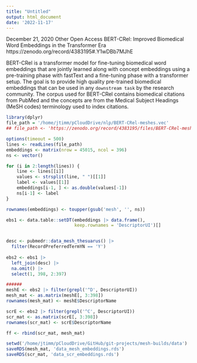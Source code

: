 ```yaml
---
title: "Untitled"
output: html_document
date: '2022-11-17'
---
```



December 21, 2020 Other Open Access
BERT-CRel: Improved Biomedical Word Embeddings in the Transformer Era
https://zenodo.org/record/4383195#.Y1wDBb7MJhE

BERT-CRel is a transformer model for fine-tuning biomedical word embeddings that are jointly learned along with concept embeddings using a pre-training phase with fastText and a fine-tuning phase with a transformer setup. The goal is to provide high quality pre-trained biomedical embeddings that can be used in any `downstream task` by the research community. The corpus used for BERT-CRel contains biomedical citations from PubMed and the concepts are from the Medical Subject Headings (MeSH codes) terminology used to index citations. 

```r
library(dplyr)
file_path = '/home/jtimm/pCloudDrive/nlp/BERT-CRel-meshes.vec'
## file_path <- 'https://zenodo.org/record/4383195/files/BERT-CRel-meshes.vec?download=1'

options(timeout = 500)
lines <- readLines(file_path)
embeddings <- matrix(nrow = 45015, ncol = 396)
ns <- vector()

for (i in 2:length(lines)) {
    line <- lines[[i]]
    values <- strsplit(line, " ")[[1]]
    label <- values[[1]]
    embeddings[i-1, ] <- as.double(values[-1])
    ns[i-1] <- label
}

rownames(embeddings) <- toupper(gsub('mesh', '', ns))

ebs1 <- data.table::setDT(embeddings |> data.frame(), 
                          keep.rownames = 'DescriptorUI')[] 


desc <- pubmedr::data_mesh_thesuarus() |>
  filter(RecordPreferredTermYN == 'Y')
  
ebs2 <- ebs1 |> 
  left_join(desc) |>
  na.omit() |>
  select(1, 398, 2:397)

######
meshE <- ebs2 |> filter(grepl('^D', DescriptorUI))
mesh_mat <- as.matrix(meshE[, 3:398])
rownames(mesh_mat) <- meshE$DescriptorName

scrE <- ebs2 |> filter(grepl('^C', DescriptorUI))
scr_mat <- as.matrix(scrE[, 3:398])
rownames(scr_mat) <- scrE$DescriptorName
```


```r
ff <- rbind(scr_mat, mesh_mat)
```



```r
setwd('/home/jtimm/pCloudDrive/GitHub/git-projects/mesh-builds/data')
saveRDS(mesh_mat, 'data_mesh_embeddings.rds')
saveRDS(scr_mat, 'data_scr_embeddings.rds')
```




